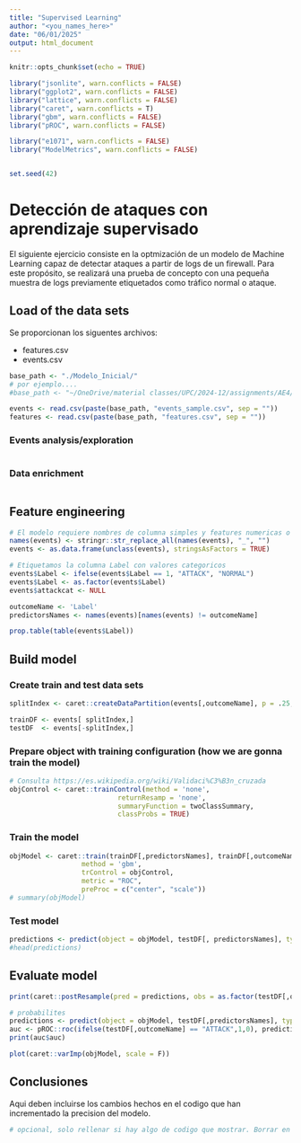 ```yaml
---
title: "Supervised Learning"
author: "<you_names_here>"
date: "06/01/2025"
output: html_document
---
```


```r
knitr::opts_chunk$set(echo = TRUE)

library("jsonlite", warn.conflicts = FALSE)
library("ggplot2", warn.conflicts = FALSE)
library("lattice", warn.conflicts = FALSE)
library("caret", warn.conflicts = T)
library("gbm", warn.conflicts = FALSE)
library("pROC", warn.conflicts = FALSE)

library("e1071", warn.conflicts = FALSE)
library("ModelMetrics", warn.conflicts = FALSE)


set.seed(42)
```

# Detección de ataques con aprendizaje supervisado

El siguiente ejercicio consiste en la optmización de un modelo de Machine Learning capaz de detectar ataques a partir de logs de un firewall. Para este propósito, se realizará una prueba de concepto con una pequeña muestra de logs previamente etiquetados como tráfico normal o ataque.

## Load of the data sets

Se proporcionan los siguentes archivos:

-   features.csv
-   events.csv

```r

base_path <- "./Modelo_Inicial/"
# por ejemplo....
#base_path <- "~/OneDrive/material classes/UPC/2024-12/assignments/AE4/"

events <- read.csv(paste(base_path, "events_sample.csv", sep = ""))
features <- read.csv(paste(base_path, "features.csv", sep = ""))
```

### Events analysis/exploration


```r


```

### Data enrichment

```r


```

## Feature engineering

```r
# El modelo requiere nombres de columna simples y features numericas o factor
names(events) <- stringr::str_replace_all(names(events), "_", "")
events <- as.data.frame(unclass(events), stringsAsFactors = TRUE)

# Etiquetamos la columna Label con valores categoricos
events$Label <- ifelse(events$Label == 1, "ATTACK", "NORMAL")
events$Label <- as.factor(events$Label)
events$attackcat <- NULL

outcomeName <- 'Label'
predictorsNames <- names(events)[names(events) != outcomeName]

prop.table(table(events$Label))
```

## Build model

### Create train and test data sets

```r
splitIndex <- caret::createDataPartition(events[,outcomeName], p = .25, list = FALSE, times = 1)

trainDF <- events[ splitIndex,]
testDF  <- events[-splitIndex,]
```

### Prepare object with training configuration (how we are gonna train the model)

```r
# Consulta https://es.wikipedia.org/wiki/Validaci%C3%B3n_cruzada
objControl <- caret::trainControl(method = 'none',
                           returnResamp = 'none',
                           summaryFunction = twoClassSummary,
                           classProbs = TRUE)
```

### Train the model

```r
objModel <- caret::train(trainDF[,predictorsNames], trainDF[,outcomeName],
                  method = 'gbm',
                  trControl = objControl,
                  metric = "ROC",
                  preProc = c("center", "scale"))
# summary(objModel)
```

### Test model

```r
predictions <- predict(object = objModel, testDF[, predictorsNames], type = 'raw')
#head(predictions)
```

## Evaluate model

```r
print(caret::postResample(pred = predictions, obs = as.factor(testDF[,outcomeName])))
```

```r
# probabilites
predictions <- predict(object = objModel, testDF[,predictorsNames], type = 'prob')
auc <- pROC::roc(ifelse(testDF[,outcomeName] == "ATTACK",1,0), predictions[[2]])
print(auc$auc)
```

```r
plot(caret::varImp(objModel, scale = F))
```

## Conclusiones

Aqui deben incluirse los cambios hechos en el codigo que han incrementado la precision del modelo.
```r
# opcional, solo rellenar si hay algo de codigo que mostrar. Borrar en caso contrario

```

